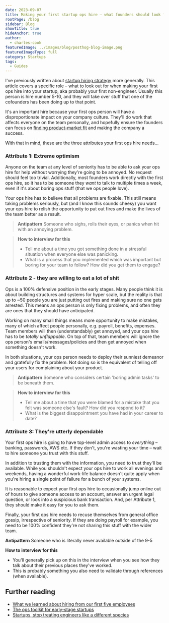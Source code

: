 ```yaml
---
date: 2023-09-07
title: Making your first startup ops hire – what founders should look for
rootPage: /blog
sidebar: Blog
showTitle: true
hideAnchor: true
author:
  - charles-cook
featuredImage: ../images/blog/posthog-blog-image.png
featuredImageType: full
category: Startups
tags:
  - Guides
---
```


I've previously written about [startup hiring strategy](/blog/early-stage-startup-hiring-strategy) more generally. This article covers a specific role – what to look out for when making your first ops hire into your startup, aka probably your first non-engineer. Usually this person is hire number 5-10, and they will take over stuff that one of the cofounders has been doing up to that point.

It's an important hire because your first ops person will have a disproportionate impact on your company culture. They'll do work that affects everyone on the team personally, and hopefully ensure the founders can focus on [finding product-market fit](/blog/product-market-fit-game) and making the company a success. 

With that in mind, these are the three attributes your first ops hire needs...

### Attribute 1: Extreme optimism

Anyone on the team at any level of seniority has to be able to ask your ops hire for help without worrying they're going to be annoyed. No request should feel too trivial. Additionally, most founders work directly with the first ops hire, so it has to be someone they _want_ to talk to multiple times a week, even if it's about boring ops stuff (that we ops people love).

Your ops hire has to believe that all problems are fixable. This still means taking problems seriously, but (and I know this sounds cheesy) you want your ops hire to relish the opportunity to put out fires and make the lives of the team better as a result.

> **Antipattern**
> Someone who sighs, rolls their eyes, or panics when hit with an annoying problem.

> **How to interview for this**
> - Tell me about a time you got something done in a stressful situation when everyone else was panicking.
> - What is a process that you implemented which was important but boring for your team to follow? How did you get them to engage?

### Attribute 2 - they are willing to eat a lot of shit

Ops is a 100% defensive position in the early stages. Many people think it is about building structures and systems for hyper scale, but the reality is that up to ~50 people you are just putting out fires and making sure no one gets arrested. This means an ops person is only fixing problems, and often they are ones that they should have anticipated.

Working on many small things means more opportunity to make mistakes, many of which affect people personally, e.g. payroll, benefits, expenses. Team members will then (understandably) get annoyed, and your ops hire has to be _totally unflappable_. On top of that, team members will ignore the ops person's emails/messages/policies and then get annoyed when something doesn't work.

In both situations, your ops person needs to deploy their sunniest demeanor and gratefully fix the problem. Not doing so is the equivalent of telling off your users for complaining about your product.

> **Antipattern**
> Someone who considers certain 'boring admin tasks' to be beneath them.

> **How to interview for this**
> - Tell me about a time that you were blamed for a mistake that you felt was someone else's fault? How did you respond to it?
> - What is the biggest disappointment you have had in your career to date?

### Attribute 3: They're utterly dependable

Your first ops hire is going to have top-level admin access to _everything_ – banking, passwords, AWS etc. If they don't, you're wasting your time – wait to hire someone you trust with this stuff.

In addition to trusting them with the information, you need to trust they'll be available. While you shouldn't expect your ops hire to work all evenings and weekends, having a wonderful work-life balance doesn't quite apply when you're hiring a single point of failure for a bunch of your systems. 

It is reasonable to expect your first ops hire to occasionally jump online out of hours to give someone access to an account, answer an urgent legal question, or look into a suspicious bank transaction. And, per Attribute 1, they should make it easy for you to ask them. 

Finally, your first ops hire needs to recuse themselves from general office gossip, irrespective of seniority. If they are doing payroll for example, you need to be 100% confident they're not sharing this stuff with the wider team.

**Antipattern**
Someone who is literally never available outside of the 9-5

**How to interview for this**
- You'll generally pick up on this in the interview when you see how they talk about their previous places they've worked.
- This is probably something you also need to validate through references (when available). 

## Further reading

- [What we learned about hiring from our first five employees](https://posthog.com/blog/posthog-first-five)
- [The ops toolkit for early-stage startups](https://posthog.com/blog/startup-ops-toolkit)
- [Startups, stop treating engineers like a different species](https://posthog.com/blog/stop-treating-engineers-differently)

